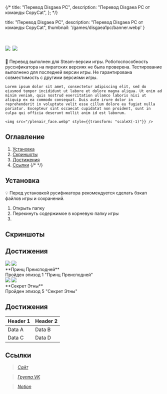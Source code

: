 
{/* 
  title: "Перевод Disgaea PC",
  description: "Перевод Disgaea PC от команды CopyCat",
}; */}

  title: "Перевод Disgaea PC",
  description: "Перевод Disgaea PC от команды CopyCat",
  thumbnail: '/games/disgaea1pc/banner.webp'
}

<div className="markdown-body">
  <h1 style={{display: "flex", alignItems: "center", justifyContent: "center"}}> 
    <img src="/games/disgaea1pc/logo.webp" style={{height: 150}} />
    <img src="/CopyCat_logo.svg" className="cc_logo" style={{height: 100}} />
  </h1>


  <div className="warning">🚧 Перевод выполнен для Steam-версии игры. Роботоспособность руссификатора на пиратских версиях не была проверена. Тестирование выполнено для последней версии игры. Не гарантирована совместимость с другими версиями игры.</div>


  <div style={{display: "flex", alignItems: "center"}}>
    
    Lorem ipsum dolor sit amet, consectetur adipiscing elit, sed do eiusmod tempor incididunt ut labore et dolore magna aliqua. Ut enim ad minim veniam, quis nostrud exercitation ullamco laboris nisi ut aliquip ex ea commodo consequat. Duis aute irure dolor in reprehenderit in voluptate velit esse cillum dolore eu fugiat nulla pariatur. Excepteur sint occaecat cupidatat non proident, sunt in culpa qui officia deserunt mollit anim id est laborum.
    
    <img src="/plenair_face.webp" style={{transform: "scaleX(-1)"}} />

  </div>


  ## Оглавление

  1. [Установка](#a_install)
  2. [Скриншоты](#a_screenshots)
  3. [Достижения](#a_achievements)
  4. [Ссылки](#a_contacts)
  {/*  */}


  <a id="a_install" />

  ## Установка
  
  <div className="tip">💡 Перед установкой русификатора рекомендуется сделать бэкап файлов игры и сохранений.</div>

  1. Открыть папку
  2. Перекинуть содержимое в корневую папку игры 
  3. 


  <a id="a_screenshots" />

  ## Скриншоты


  <a id="a_achievements" />

  ## Достижения

  <div className="achievements no-page-break" >
    <div className="ach_row">
      <img src="https://steamcdn-a.akamaihd.net/steamcommunity/public/images/apps/405900/692015ea642aff79bdcee78a49f3afb1f55fd118.jpg" />
      <img src="https://steamcdn-a.akamaihd.net/steamcommunity/public/images/apps/405900/ff14963c17fe144ea0062389e410b9a319e36cb9.jpg" />
      <div className="ach_desc">
        **Принц Преисподней**<br />
        Пройден эпизод 1 "Принц Преисподней"
      </div>
    </div>
    <div className="ach_row">
      <img src="https://steamcdn-a.akamaihd.net/steamcommunity/public/images/apps/405900/f455cf0f43d8c81b4bbe6368ef33e227c2c02a76.jpg" />
      <img src="https://steamcdn-a.akamaihd.net/steamcommunity/public/images/apps/405900/c765740dd4085b27f16307f72323fb628ca1673c.jpg" />
      <div className="ach_desc">
        **Секрет Этны**<br />
        Пройден эпизод 5 "Секрет Этны"
      </div>
    </div>
  </div>

  ## Достижения

  | Header 1 | Header 2 |
  | -------- | -------- |
  | Data A   | Data B   |
  | Data C   | Data D   |  

  <a id="a_contacts" />

  ## Ссылки
  
  > <a href="https://copycat.vortygon.space" target="_blank"><i className="nf nf-md-web links" /> Сайт</a> 

  > <a href="https://vk.com/copy.cats" target="_blank"><i className="nf nf-fa-vk links" /> Группа VK</a> 

  > <a href="https://copy-cats.notion.site/c7d63c5518b1442e91f70241343fdbd5?v=d93420d1fdae4faca5f4eec87a4ba6a4&pvs=4" target="_blank"><i className="nf nf-seti-todo links" /> Notion</a> 

</div>

